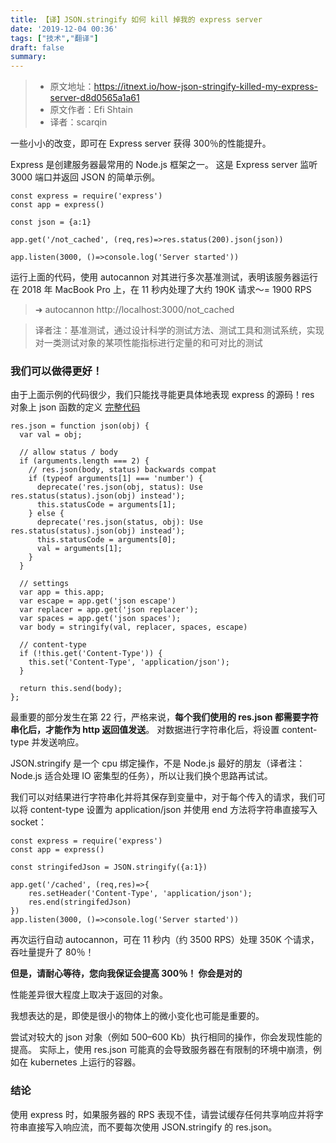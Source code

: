 ```yaml
---
title: 【译】JSON.stringify 如何 kill 掉我的 express server
date: '2019-12-04 00:36'
tags: ["技术","翻译"]
draft: false
summary: 
---
```

> - 原文地址：https://itnext.io/how-json-stringify-killed-my-express-server-d8d0565a1a61
> - 原文作者：Efi Shtain
> - 译者：scarqin

一些小小的改变，即可在 Express server 获得 300％的性能提升。

Express 是创建服务器最常用的 Node.js 框架之一。
这是 Express server 监听 3000 端口并返回 JSON 的简单示例。

```
const express = require('express')
const app = express()

const json = {a:1}

app.get('/not_cached', (req,res)=>res.status(200).json(json))

app.listen(3000, ()=>console.log('Server started'))
```

运行上面的代码，使用 autocannon 对其进行多次基准测试，表明该服务器运行在 2018 年 MacBook Pro 上，在 11 秒内处理了大约 190K 请求〜= 1900 RPS

> ➜ autocannon http://localhost:3000/not_cached

> 译者注：基准测试，通过设计科学的测试方法、测试工具和测试系统，实现对一类测试对象的某项性能指标进行定量的和可对比的测试

### 我们可以做得更好！

由于上面示例的代码很少，我们只能找寻能更具体地表现 express 的源码！res 对象上 json 函数的定义
[完整代码](https://github.com/expressjs/express/blob/master/lib/response.js)

```
res.json = function json(obj) {
  var val = obj;

  // allow status / body
  if (arguments.length === 2) {
    // res.json(body, status) backwards compat
    if (typeof arguments[1] === 'number') {
      deprecate('res.json(obj, status): Use res.status(status).json(obj) instead');
      this.statusCode = arguments[1];
    } else {
      deprecate('res.json(status, obj): Use res.status(status).json(obj) instead');
      this.statusCode = arguments[0];
      val = arguments[1];
    }
  }

  // settings
  var app = this.app;
  var escape = app.get('json escape')
  var replacer = app.get('json replacer');
  var spaces = app.get('json spaces');
  var body = stringify(val, replacer, spaces, escape)

  // content-type
  if (!this.get('Content-Type')) {
    this.set('Content-Type', 'application/json');
  }

  return this.send(body);
};
```

最重要的部分发生在第 22 行，严格来说，**每个我们使用的 res.json 都需要字符串化后，才能作为 http 返回值发送**。 对数据进行字符串化后，将设置 content-type 并发送响应。

JSON.stringify 是一个 cpu 绑定操作，不是 Node.js 最好的朋友（译者注：Node.js 适合处理 IO 密集型的任务），所以让我们换个思路再试试。

我们可以对结果进行字符串化并将其保存到变量中，对于每个传入的请求，我们可以将 content-type 设置为 application/json 并使用 end 方法将字符串直接写入 socket：

```
const express = require('express')
const app = express()

const stringifedJson = JSON.stringify({a:1})

app.get('/cached', (req,res)=>{
    res.setHeader('Content-Type', 'application/json');
    res.end(stringifedJson)
})
app.listen(3000, ()=>console.log('Server started'))
```

再次运行自动 autocannon，可在 11 秒内（约 3500 RPS）处理 350K 个请求，吞吐量提升了 80％！

**但是，请耐心等待，您向我保证会提高 300％！ 你会是对的**

性能差异很大程度上取决于返回的对象。

我想表达的是，即使是很小的物体上的微小变化也可能是重要的。

尝试对较大的 json 对象（例如 500–600 Kb）执行相同的操作，你会发现性能的提高。 实际上，使用 res.json 可能真的会导致服务器在有限制的环境中崩溃，例如在 kubernetes 上运行的容器。

### 结论

使用 express 时，如果服务器的 RPS 表现不佳，请尝试缓存任何共享响应并将字符串直接写入响应流，而不要每次使用 JSON.stringify 的 res.json。
